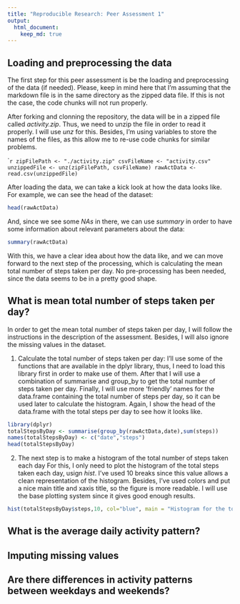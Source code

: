 ```yaml
---
title: "Reproducible Research: Peer Assessment 1"
output: 
  html_document:
    keep_md: true
---
```



## Loading and preprocessing the data
The first step for this peer assessment is be the loading and preprocessing of the data (if needed). Please, keep in mind here that I'm assuming that the markdown file is in the same directory as the zipped data file. If this is not the case, the code chunks will not run properly.

After forking and clonning the repository, the data will be in a zipped file called *activity.zip*. Thus, we need to unzip the file in order to read it properly. I will use *unz* for this. Besides, I'm using variables to store the names of the files, as this allow me to re-use code chunks for similar problems. 

````r
zipFilePath <- "./activity.zip"
csvFileName <- "activity.csv"
unzippedFile <- unz(zipFilePath, csvFileName)
rawActData <- read.csv(unzippedFile)
```

After loading the data, we can take a kick look at how the data looks like. For example, we can see the head of the dataset:

```r
head(rawActData)
```

And, since we see some *NAs* in there, we can use *summary* in order to have some information about relevant parameters about the data:

```r
summary(rawActData)
```

With this, we have a clear idea about how the data like, and we can move forward to the next step of the processing, which is calculating the mean total number of steps taken per day. No pre-processing has been needed, since the data seems to be in a pretty good shape. 

## What is mean total number of steps taken per day?
In order to get the mean total number of steps taken per day, I will follow the instructions in the description of the assessment. Besides, I will also ignore the missing values in the dataset.

1. Calculate the total number of steps taken per day: 
I'll use some of the functions that are available in the dplyr library, thus, I need to load this library first in order to make use of them. After that I will use a combination of summarise and group_by to get the total number of steps taken per day. Finally, I will use more 'friendly' names for the data.frame containing the total number of steps per day, so it can be used later to calculate the histogram. Again, I show the head of the data.frame with the total steps per day to see how it looks like.

```r
library(dplyr)
totalStepsByDay <- summarise(group_by(rawActData,date),sum(steps))
names(totalStepsByDay) <- c("date","steps")
head(totalStepsByDay)
```


2. The next step is to make a histogram of the total number of steps taken each day
For this, I only need to plot the histogram of the total steps taken each day, usign *hist*. I've used 10 breaks since this value allows a clean representation of the histogram. Besides, I've used colors and put a nice main title and xaxis title, so the figure is more readable. I will use the base plotting system since it gives good enough results.

```r
hist(totalStepsByDay$steps,10, col="blue", main = "Histogram for the total number of steps taken each day", xlab="Total number of steps taken each day")
```

## What is the average daily activity pattern?



## Imputing missing values



## Are there differences in activity patterns between weekdays and weekends?
